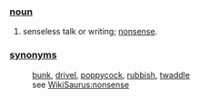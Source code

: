 ===[[noun]]===
# senseless talk or writing; [[nonsense]].
===[[synonym]]s===
:[[bunk]], [[drivel]], [[poppycock]], [[rubbish]], [[twaddle]]
:see [[WikiSaurus:nonsense]]